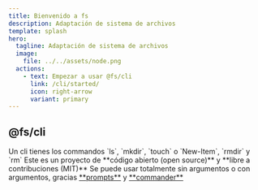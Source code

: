 ```yaml
---
title: Bienvenido a fs
description: Adaptación de sistema de archivos
template: splash
hero:
  tagline: Adaptación de sistema de archivos
  image:
    file: ../../assets/node.png
  actions:
    - text: Empezar a usar @fs/cli
      link: /cli/started/
      icon: right-arrow
      variant: primary
---
```



## @fs/cli

<CardGrid>
	<Card title="Multiusos" icon="document">
    Un cli tienes los commandos `ls`, `mkdir`, `touch` o `New-Item`, `rmdir` y `rm`
	</Card>
  <Card title="OpenSource" icon="open-book">
    Este es un proyecto de **código abierto (open source)** y **libre a contribuciones (MIT)**
	</Card>
  <Card title="Sencillo" icon="open-book">
    Se puede usar totalmente sin argumentos o con argumentos, gracias <a href="https://www.npmjs.com/package/prompts" target="_blank">**prompts**</a> y <a href="https://www.npmjs.com/package/commander" target="_blank">**commander**</a>
	</Card>
</CardGrid>
